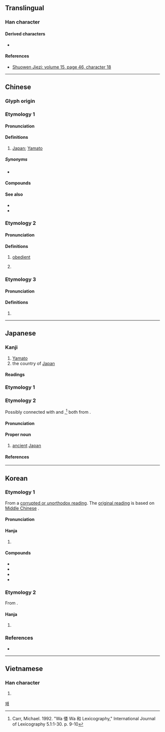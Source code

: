 {{character info}}
==Translingual==

===Han character===
{{Han char|rn=9|rad=人|as=08|sn=10|four=22244|canj=OHDV|ids=⿰亻委}}

====Derived characters====
* {{l|mul|[[䔀]], [[𬕥]]}}

====References====
{{Han ref|kx=0109.060|dkj=00796|dj=0232.040|hdz=10179.080|uh=502D}}
* [http://kanji.zinbun.kyoto-u.ac.jp/db-machine/toho/html/A0200003.html Shuowen Jiezi: volume 15, page 46, character 18]

----

==Chinese==
{{zh-forms}}

===Glyph origin===
{{Han etym}}

===Etymology 1===

====Pronunciation====
{{zh-pron
|m=wō
|c=wo1
|h=pfs=
|md=
|mn=e
|w=2u
|ma=Zh-wō.oga
|mc=2
|oc=1
|cat=pn
}}

====Definitions====
{{zh-hanzi}}

# {{lb|zh|historical|now|pejorative}} [[Japan]]; [[Yamato]]

=====Synonyms=====
* {{s|Japan}}
{{zh-syn-saurus|日本}}

====Compounds====
{{zh-der|倭刀|倭子|倭寇|倭瓜|倭遲|老倭瓜}}

====See also====
* {{zh-l|大和}}
* {{zh-l|日本}}

===Etymology 2===

====Pronunciation====
{{zh-pron
|m=wēi
|c=wai1,wai2
|mc=1
|oc=3
|cat=
}}

====Definitions====
{{zh-hanzi}}

# {{rfv-sense|zh}} {{lb|zh|archaic}} [[obedient]]
# {{zh-used in|倭遲|dot=,}} {{zh-alt-form|逶迤|[[winding]]; [[meandering]]|nocap=y}}

===Etymology 3===

====Pronunciation====
{{zh-pron
|m=wǒ
|c=wo2
|mc=3
|oc=2
|cat=
}}

====Definitions====
{{zh-hanzi}}

# {{zh-only|倭墮髻|a hairstyle for women that was popular during the {{w|Han Dynasty}} in which the hair was gathered up in a lopsided bun}}

----

==Japanese==

===Kanji===
{{ja-kanji|grade=n|rs=人08}}

# [[Yamato]]
# the country of [[Japan]]

====Readings====
{{ja-readings
|goon=い<ゐ, わ
|kanon=い<ゐ, わ
|kun=やまと-, したが-う
}}

===Etymology 1===
{{ja-kanjitab|やまと|yomi=k}}
{{ja-see|大和}}

===Etymology 2===
{{ja-kanjitab|わ|yomi=o}}
Possibly connected with {{cog|ja|我|tr=ware|t=I; oneself, thou}} and {{cog|ja|我が|tr=waga|t=my, our}},<ref>Carr, Michael. 1992. "Wa 倭 Wa 和 Lexicography," International Journal of Lexicography 5.1:1-30. p. 9-10</ref> both from  {{cog|ja|我|tr=wa|t=I, me}}.

====Pronunciation====
{{ja-pron|わ|y=o}}

====Proper noun====
{{ja-pos|proper|わ}}

# [[ancient]] [[Japan]]

====References====
<references/>

----

==Korean==

===Etymology 1===
From a [[속음|corrupted or unorthodox reading]]. The [[본음|original reading]] is {{ko-l|와}} based on [[Middle Chinese]] {{ltc-l|倭|id=2}}.

{{collapse|
* {{hanja-dongguk|ᅙᅪᆼ|qwa}}
* {{hanja-hunmong|와|wa|人類#중04A|hun=예〯 와}}
|Historical readings
|bg=#FFFFFF}}

====Pronunciation====
{{ko-hanja-pron|왜}}

====Hanja====
{{ko-hanja-search}}
{{ko-hanja|왜나라|왜}}

# {{hanja form of|왜|[[ancient]] [[Japan]], [[Yamato]]}}

====Compounds====
{{der-top|Compounds}}
* {{ko-l|왜국||[[ancient]] [[Japan]], [[Yamato]]; {{q|derogatory}} [[Japan]]|倭國}}
* {{ko-l|왜색|{{q|derogatory}} [[Japanese]] [[style]]|倭色}}
* {{ko-l|왜구|[[wokou]]|倭寇}}
* {{ko-l|^임진왜란|[[w:Japanese invasions of Korea|Japanese invasions of Korea]]|壬辰倭亂}}
{{der-bottom}}

===Etymology 2===
From {{der|ko|ltc|-}} {{ltc-l|倭|id=1}}.

{{collapse|
* {{hanja-dongguk|ᅙᅱᆼ|qwuy}}
|Historical readings
|bg=#FFFFFF}}

====Hanja====
{{ko-hanja|柔順|유순할|위}}

# {{lb|ko|literary Chinese}} {{hanja form of|위|[[docile]], [[obedient]]}}

===References===
* {{R:hanjadoc|387}}

[[Category:Hanja readings|왜]]

----

==Vietnamese==

===Han character===
{{vi-readings|reading=[[uy]], [[oải]], [[nuỵ]], [[oa]]|rs=人08}}

# {{rfdef|vi|sort=人08}}